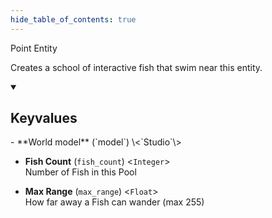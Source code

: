 ```yaml
---
hide_table_of_contents: true
---
```


Point Entity

Creates a school of interactive fish that swim near this entity.

<details open>
<summary><h2>Keyvalues</h2></summary>
- **World model** (`model`) \<`Studio`\>

- **Fish Count** (`fish_count`) \<`Integer`\>\
Number of Fish in this Pool

- **Max Range** (`max_range`) \<`Float`\>\
How far away a Fish can wander (max 255)


 </details>

